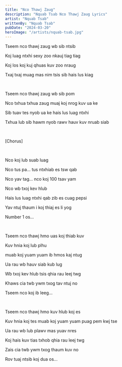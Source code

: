 ```yaml
---
title: "Nco Thawj Zaug"
description: "Nquab Tsab Nco Thawj Zaug Lyrics"
artist: "Nquab Tsab"
writtenBy: "Nquab Tsab"
pubDate: "2024-03-20"
heroImage: "/artists/nquab-tsab.jpg"
---
```


Tseem nco thawj zaug wb sib ntsib

Koj luag ntxhi sexy zoo nkauj tiag tiag

Koj los koj kuj qhuas kuv zoo nraug

Txaj txaj muag mas nim tsis sib hais lus kiag

<br />

Tseem nco thawj zaug wb sib pom

Nco txhua txhua zaug muaj koj nrog kuv ua ke

Sib tuav tes nyob ua ke hais lus luag ntxhi

Txhua lub sib hawm nyob rawv hauv kuv nruab siab

<br />

[Chorus]

<br />

Nco koj lub suab luag

Nco tus pa... tus ntxhiab es tsw qab

Nco yav tag... nco koj 100 tsav yam

Nco wb txoj kev hlub

Hais lus luag ntxhi qab zib es cuag pepsi

Yav ntuj thaum i koj thiaj es li yog

Number 1 os...

<br />

Tseem nco thawj hmo uas koj thiab kuv

Kuv hnia koj lub plhu

muab koj yuam yuam ib hmos kaj ntug

Ua rau wb hauv siab kub lug

Wb txoj kev hlub tsis qhia rau leej twg

Khaws cia twb ywm txog tav ntuj no

Tseem nco koj ib leeg...

<br />

Tseem nco thawj hmo kuv hlub koj es

Kuv hnia koj tes muab koj yuam yuam puag pem kwj tse

Ua rau wb lub plawv mas yuav nres

Koj hais kuv tias txhob qhia rau leej twg

Zais cia twb ywm txog thaum kuv no

Rov tuaj ntsib koj dua os...
